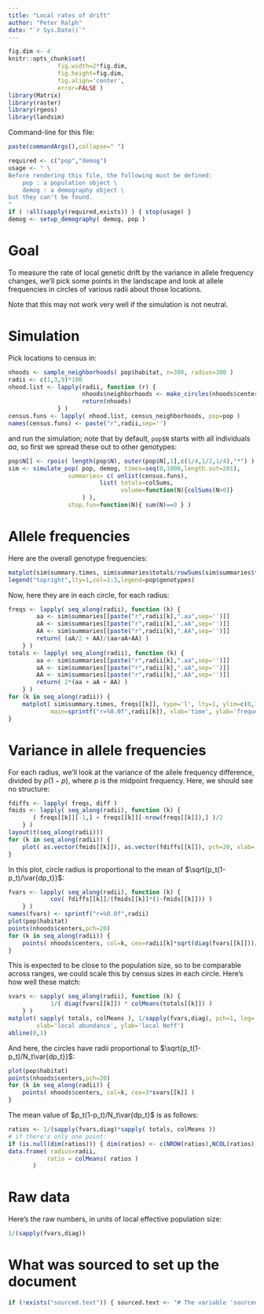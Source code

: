 ```yaml
---
title: "Local rates of drift"
author: "Peter Ralph"
date: "`r Sys.Date()`"
---
```


```r
fig.dim <- 4
knitr::opts_chunk$set(
              fig.width=2*fig.dim,
              fig.height=fig.dim,
              fig.align='center',
              error=FALSE )
library(Matrix)
library(raster)
library(rgeos)
library(landsim)
```

Command-line for this file:
```r
paste(commandArgs(),collapse=" ")
```

```r
required <- c("pop","demog")
usage <- " \
Before rendering this file, the following must be defined:
    pop : a population object \
    demog : a demography object \
but they can't be found.
"
if ( !all(sapply(required,exists)) ) { stop(usage) }
demog <- setup_demography( demog, pop )
```

Goal
====

To measure the rate of local genetic drift
by the variance in allele frequency changes,
we'll pick some points in the landscape
and look at allele frequencies in circles of various radii
about those locations.

Note that this may not work very well if the simulation is not neutral.


Simulation
==========

Pick locations to census in:
```r
nhoods <- sample_neighborhoods( pop$habitat, n=300, radius=300 )
radii <- c(1,3,9)*100
nhood.list <- lapply(radii, function (r) {
                     nhoods$neighborhoods <- make_circles(nhoods$centers, radii=r, proj4string=CRS(proj4string(pop$habitat)) )
                     return(nhoods)
              } )
census.funs <- lapply( nhood.list, census_neighborhoods, pop=pop )
names(census.funs) <- paste("r",radii,sep='')
```
and run the simulation;
note that by default, `pop$N` starts with all individuals *aa*,
so first we spread these out to other genotypes:
```r
pop$N[] <- rpois( length(pop$N), outer(pop$N[,1],c(1/4,1/2,1/4),"*") )
sim <- simulate_pop( pop, demog, times=seq(0,1000,length.out=201),
                 summaries= c( unlist(census.funs), 
                          list( totals=colSums,
                                volume=function(N){colSums(N>0)}
                     ) ),
                 stop.fun=function(N){ sum(N)==0 } )
```


Allele frequencies
==================

Here are the overall genotype frequencies:
```r
matplot(sim$summary.times, sim$summaries$totals/rowSums(sim$summaries$totals), type='l', lty=1, ylab="totals", xlab='time' )
legend("topright",lty=1,col=1:3,legend=pop$genotypes)
```

Now, here they are in each circle, for each radius:
```r
freqs <- lapply( seq_along(radii), function (k) {
        aa <- sim$summaries[[paste("r",radii[k],".aa",sep='')]]
        aA <- sim$summaries[[paste("r",radii[k],".aA",sep='')]]
        AA <- sim$summaries[[paste("r",radii[k],".AA",sep='')]]
        return( (aA/2 + AA)/(aa+aA+AA) )
    } )
totals <- lapply( seq_along(radii), function (k) {
        aa <- sim$summaries[[paste("r",radii[k],".aa",sep='')]]
        aA <- sim$summaries[[paste("r",radii[k],".aA",sep='')]]
        AA <- sim$summaries[[paste("r",radii[k],".AA",sep='')]]
        return( 2*(aa + aA + AA) )
    } )
for (k in seq_along(radii)) {
    matplot( sim$summary.times, freqs[[k]], type='l', lty=1, ylim=c(0,1), 
            main=sprintf("r=%0.0f",radii[k]), xlab='time', ylab='frequency of A' )
}
```

Variance in allele frequencies
==============================

For each radius, we'll look at the variance of the allele frequency difference, 
divided by $p(1-p)$, where $p$ is the midpoint frequency.
Here, we should see no structure:
```r
fdiffs <- lapply( freqs, diff )
fmids <- lapply( seq_along(radii), function (k) {
       ( freqs[[k]][-1,] + freqs[[k]][-nrow(freqs[[k]]),] )/2
    } )
layout(t(seq_along(radii)))
for (k in seq_along(radii)) {
    plot( as.vector(fmids[[k]]), as.vector(fdiffs[[k]]), pch=20, xlab='freq', ylab='freq diff' )
}
```

In this plot, circle radius is proportional to the mean of $\sqrt{p_t(1-p_t)/\var{dp_t}}$:
```r
fvars <- lapply( seq_along(radii), function (k) {
            cov( fdiffs[[k]]/(fmids[[k]]*(1-fmids[[k]])) )
    } )
names(fvars) <- sprintf("r=%0.0f",radii)
plot(pop$habitat)
points(nhoods$centers,pch=20)
for (k in seq_along(radii)) {
    points( nhoods$centers, col=k, cex=radii[k]*sqrt(diag(fvars[[k]]))/2 )
}
```

This is expected to be close to the population size,
so to be comparable across ranges, we could scale this by census sizes in each circle.
Here's how well these match:
```r
svars <- sapply( seq_along(radii), function (k) {
            1/( diag(fvars[[k]]) * colMeans(totals[[k]]) )
    } )
matplot( sapply( totals, colMeans ), 1/sapply(fvars,diag), pch=1, log='xy',
        xlab='local abundance', ylab='local Neff') 
abline(0,1)
```
And here, the circles have radii proportional to $\sqrt{p_t(1-p_t)/N_t\var{dp_t}}$:
```r
plot(pop$habitat)
points(nhoods$centers,pch=20)
for (k in seq_along(radii)) {
    points( nhoods$centers, col=k, cex=3*svars[[k]] )
}
```

The mean value of $p_t(1-p_t)/N_t\var{dp_t}$ is as follows:
```r
ratios <- 1/(sapply(fvars,diag)*sapply( totals, colMeans ))
# if there's only one point:
if (is.null(dim(ratios))) { dim(ratios) <- c(NROW(ratios),NCOL(ratios)) }
data.frame( radius=radii,
           ratio = colMeans( ratios )
       )
```

# Raw data

Here's the raw numbers, in units of local effective population size:
```r
1/(sapply(fvars,diag))
```


# What was sourced to set up the document


```r
if (!exists("sourced.text")) { sourced.text <- "# The variable 'sourced.text' was not set before evaluating this template." }
```
```r
```
